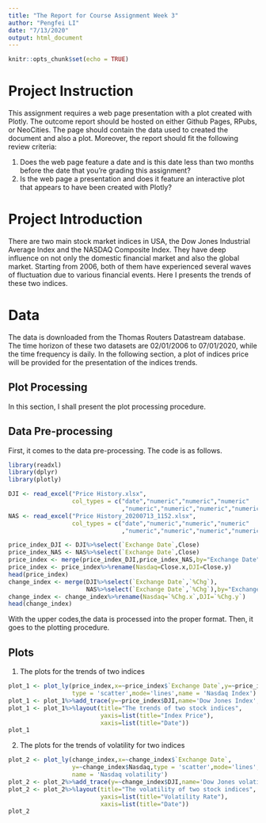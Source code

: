 ```yaml
---
title: "The Report for Course Assignment Week 3"
author: "Pengfei LI"
date: "7/13/2020"
output: html_document
---
```


```r
knitr::opts_chunk$set(echo = TRUE)
```

# **Project Instruction**

This assignment requires a web page presentation with a plot created with Plotly. The outcome report should be hosted on either Github Pages, RPubs, or NeoCities. The page should contain the data used to created the document and also a plot. Moreover, the report should fit the following review criteria:

1. Does the web page feature a date and is this date less than two months before the date that you're grading this assignment?
2. Is the web page a presentation and does it feature an interactive plot that appears to have been created with Plotly?


# **Project Introduction**

There are two main stock market indices in USA, the Dow Jones Industrial Average Index and the NASDAQ Composite Index. They have deep influence on not only the domestic financial market and also the global market. Starting from 2006, both of them have experienced several waves of fluctuation due to various financial events. Here I presents the trends of these two indices.

# **Data**

The data is downloaded from the Thomas Routers Datastream database. The time horizon of these two datasets are 02/01/2006 to 07/01/2020, while the time frequency is daily. In the following section, a plot of indices price will be provided for the presentation of the indices trends.


## **Plot Processing**

In this section, I shall present the plot processing procedure. 

## **Data Pre-processing**

First, it comes to the data pre-processing. The code is as follows.

```r
library(readxl)
library(dplyr)
library(plotly)

DJI <- read_excel("Price History.xlsx",
                  col_types = c("date","numeric","numeric","numeric"
                                ,"numeric","numeric","numeric","numeric"))
NAS <- read_excel("Price History_20200713_1152.xlsx",
                  col_types = c("date","numeric","numeric","numeric"
                                ,"numeric","numeric","numeric","numeric"))

price_index_DJI <- DJI%>%select(`Exchange Date`,Close)
price_index_NAS <- NAS%>%select(`Exchange Date`,Close)
price_index <- merge(price_index_DJI,price_index_NAS,by="Exchange Date")
price_index <- price_index%>%rename(Nasdaq=Close.x,DJI=Close.y)
head(price_index)
change_index <- merge(DJI%>%select(`Exchange Date`,`%Chg`),
                      NAS%>%select(`Exchange Date`,`%Chg`),by="Exchange Date")
change_index <- change_index%>%rename(Nasdaq=`%Chg.x`,DJI=`%Chg.y`)
head(change_index)
```

With the upper codes,the data is processed into the proper format. Then, it goes to the plotting procedure.

## **Plots**

1. The plots for the trends of two indices

```r
plot_1 <- plot_ly(price_index,x=~price_index$`Exchange Date`,y=~price_index$Nasdaq,
                  type = 'scatter',mode='lines',name = 'Nasdaq Index')
plot_1 <- plot_1%>%add_trace(y=~price_index$DJI,name='Dow Jones Index',mode='lines+markers')
plot_1 <- plot_1%>%layout(title="The trends of two stock indices", 
                          yaxis=list(title="Index Price"),
                          xaxis=list(title="Date"))
plot_1
```

2. The plots for the trends of volatility for two indices

```r
plot_2 <- plot_ly(change_index,x=~change_index$`Exchange Date`,
                  y=~change_index$Nasdaq,type = 'scatter',mode='lines',
                  name = 'Nasdaq volatility')
plot_2 <- plot_2%>%add_trace(y=~change_index$DJI,name='Dow Jones volatility',mode='lines+markers')
plot_2 <- plot_2%>%layout(title="The volatility of two stock indices", 
                          yaxis=list(title="Volatility Rate"),
                          xaxis=list(title="Date"))
plot_2
```